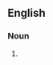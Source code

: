 {{also|centromères}}

==English==

===Noun===
{{head|en|noun plural form}}

# {{plural of|centromere|lang=en}}